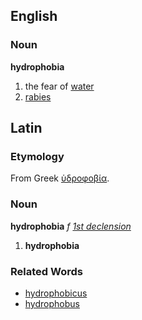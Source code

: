 ==English==
===Noun===
'''hydrophobia'''

#the fear of [[water]]
#[[rabies]]

==Latin==
===Etymology===
From Greek [[ὑδροφοβία]].
===Noun===
'''hydrophobia''' ''f'' ''[[Wiktionary Appendix:Latin first declension|1st declension]]''

#'''hydrophobia'''
===Related Words===
*[[hydrophobicus]]
*[[hydrophobus]]